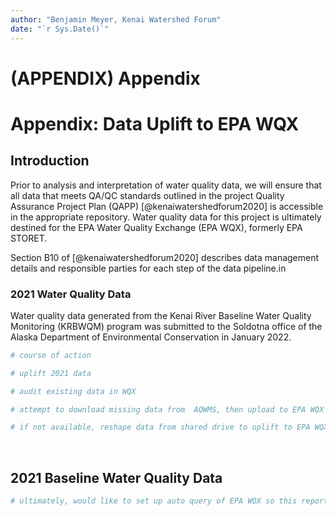 ```yaml
---
author: "Benjamin Meyer, Kenai Watershed Forum"
date: "`r Sys.Date()`"
---
```


# (APPENDIX) Appendix {.unnumbered}

# Appendix: Data Uplift to EPA WQX

## Introduction

Prior to analysis and interpretation of water quality data, we will ensure that all data that meets QA/QC standards outlined in the project Quality Assurance Project Plan (QAPP) [@kenaiwatershedforum2020] is accessible in the appropriate repository. Water quality data for this project is ultimately destined for the EPA Water Quality Exchange (EPA WQX), formerly EPA STORET.

Section B10 of [@kenaiwatershedforum2020] describes data management details and responsible parties for each step of the data pipeline.in

### 2021 Water Quality Data

Water quality data generated from the Kenai River Baseline Water Quality Monitoring (KRBWQM) program was submitted to the Soldotna office of the Alaska Department of Environmental Conservation in January 2022.

```r

# course of action

# uplift 2021 data

# audit existing data in WQX

# attempt to download missing data from  AQWMS, then upload to EPA WQX

# if not available, reshape data from shared drive to uplift to EPA WQX (big task)

```

<br>

## 2021 Baseline Water Quality Data

```r

# ultimately, would like to set up auto query of EPA WQX so this report updates automatically (github actions or other methods...?); eg see front matter guts of https://geocompr.robinlovelace.net/.

```

